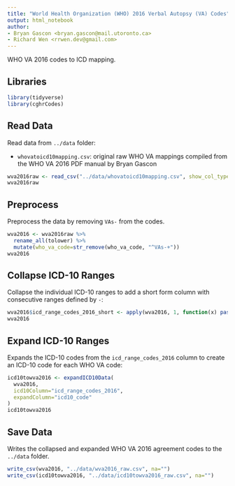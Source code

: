 ```yaml
---
title: "World Health Organization (WHO) 2016 Verbal Autopsy (VA) Codes"
output: html_notebook
author:
- Bryan Gascon <bryan.gascon@mail.utoronto.ca>
- Richard Wen <rrwen.dev@gmail.com>
---
```


WHO VA 2016 codes to ICD mapping.

## Libraries

```r
library(tidyverse)
library(cghrCodes)
```

## Read Data

Read data from `../data` folder:

* `whovatoicd10mapping.csv`: original raw WHO VA mappings compiled from the WHO VA 2016 PDF manual by Bryan Gascon

```r
wva2016raw <- read_csv("../data/whovatoicd10mapping.csv", show_col_types=FALSE)
wva2016raw
```

## Preprocess

Preprocess the data by removing `VAs-` from the codes.

```r
wva2016 <- wva2016raw %>%
  rename_all(tolower) %>%
  mutate(who_va_code=str_remove(who_va_code, "^VAs-+"))
wva2016
```

## Collapse ICD-10 Ranges

Collapse the individual ICD-10 ranges to add a short form column with consecutive ranges defined by `-`:

```r
wva2016$icd_range_codes_2016_short <- apply(wva2016, 1, function(x) paste(collapseICD10(x["icd_range_codes_2016"]), collapse=","))
wva2016
```

## Expand ICD-10 Ranges

Expands the ICD-10 codes from the `icd_range_codes_2016` column to create an ICD-10 code for each WHO VA code:

```r
icd10towva2016 <- expandICD10Data(
  wva2016,
  icd10Column="icd_range_codes_2016",
  expandColumn="icd10_code"
)
icd10towva2016
```

## Save Data

Writes the collapsed and expanded WHO VA 2016 agreement codes to the `../data` folder.

```r
write_csv(wva2016, "../data/wva2016_raw.csv", na="")
write_csv(icd10towva2016, "../data/icd10towva2016_raw.csv", na="")
```
